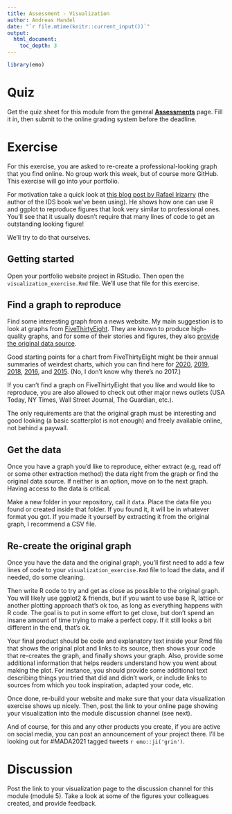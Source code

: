 ```yaml
---
title: Assessment - Visualization
author: Andreas Handel
date: "`r file.mtime(knitr::current_input())`"
output: 
  html_document:
    toc_depth: 3
---
```



```r
library(emo)
```



# Quiz

Get the quiz sheet for this module from the general [__Assessments__](./Course_Assessments.html) page. Fill it in, then submit to the online grading system before the deadline. 


# Exercise

For this exercise, you are asked to re-create a professional-looking graph that you find online. No group work this week, but of course more GitHub. This exercise will go into your portfolio.

For motivation take a quick look at [this blog post by Rafael Irizarry](https://simplystatistics.org/2019/08/28/you-can-replicate-almost-any-plot-with-ggplot2/) (the author of the IDS book we've been using). He shows how one can use R and ggplot to reproduce figures that look very similar to professional ones. You'll see that it usually doesn't require that many lines of code to get an outstanding looking figure!

We'll try to do that ourselves.

## Getting started
Open your portfolio website project in RStudio. Then open the `visualization_exercise.Rmd` file. We'll use that file for this exercise.


## Find a graph to reproduce

Find some interesting graph from a news website. My main suggestion is to look at graphs from [FiveThirtyEight](https://fivethirtyeight.com/). They are known to produce high-quality graphs, and for some of their stories and figures, they also [provide the original data source](https://data.fivethirtyeight.com/).

Good starting points for a chart from FiveThirtyEight might be their annual summaries of weirdest charts, which you can find here for [2020](https://fivethirtyeight.com/features/the-40-weirdest-and-best-charts-we-made-in-2020/), [2019](https://fivethirtyeight.com/features/the-56-best-and-weirdest-charts-we-made-in-2019/), [2018](https://fivethirtyeight.com/features/the-45-best-and-weirdest-charts-we-made-in-2018/), [2016](https://fivethirtyeight.com/features/the-52-best-and-weirdest-charts-we-made-in-2016/), and [2015](https://fivethirtyeight.com/features/our-47-weirdest-charts-from-2015/). (No, I don't know why there's no 2017.) 

If you can't find a graph on FiveThirtyEight that you like and would like to reproduce, you are also allowed to check out other major news outlets (USA Today, NY Times, Wall Street Journal, The Guardian, etc.). 

The only requirements are that the original graph must be interesting and good looking (a basic scatterplot is not enough) and freely available online, not behind a paywall.

## Get the data

Once you have a graph you'd like to reproduce, either extract (e.g, read off or some other extraction method) the data right from the graph or find the original data source. If neither is an option, move on to the next graph. Having access to the data is critical.

Make a new folder in your repository, call it `data`. Place the data file you found or created inside that folder. If you found it, it will be in whatever format you got. If you made it yourself by extracting it from the original graph, I recommend a CSV file. 

## Re-create the original graph

Once you have the data and the original graph, you'll first need to add a few lines of code to your `visualization_exercise.Rmd` file to load the data, and if needed, do some cleaning. 

Then write R code to try and get as close as possible to the original graph. You will likely use ggplot2 & friends, but if you want to use base R, lattice or another plotting approach that's ok too, as long as everything happens with R code. The goal is to put in some effort to get close, but don't spend an insane amount of time trying to make a perfect copy. If it still looks a bit different in the end, that's ok. 

Your final product should be code and explanatory text inside your Rmd file that shows the original plot and links to its source, then shows your code that re-creates the graph, and finally shows your graph. Also, provide some additional information that helps readers understand how you went about making the plot. For instance, you should provide some additional text describing things you tried that did and didn't work, or include links to sources from which you took inspiration, adapted your code, etc. 

Once done, re-build your website and make sure that your data visualization exercise shows up nicely. Then, post the link to your online page showing your visualization into the module discussion channel (see next).

And of course, for this and any other products you create, if you are active on social media, you can post an announcement of your project there. I'll be looking out for #MADA2021 tagged tweets `r emo::ji('grin')`. 

# Discussion

Post the link to your visualization page to the discussion channel for this module (module 5). Take a look at some of the figures your colleagues created, and provide feedback.



